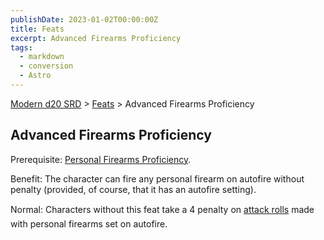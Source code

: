 ```yaml
---
publishDate: 2023-01-02T00:00:00Z
title: Feats
excerpt: Advanced Firearms Proficiency
tags:
  - markdown
  - conversion
  - Astro
---
```


[Modern d20 SRD](/#modernD20) > [Feats](modern-d20-srd-feats-index) > Advanced Firearms Proficiency

## Advanced Firearms Proficiency

Prerequisite: [Personal Firearms Proficiency](modern-d20-srd-feats-personal-firearms-proficiency).

Benefit: The character can fire any personal firearm on autofire without penalty (provided, of course, that it has an auto­fire setting).

Normal: Characters without this feat take a 4 penalty on [attack rolls](modern-d20-srd-combat-attack-roll) made with personal firearms set on auto­fire.
